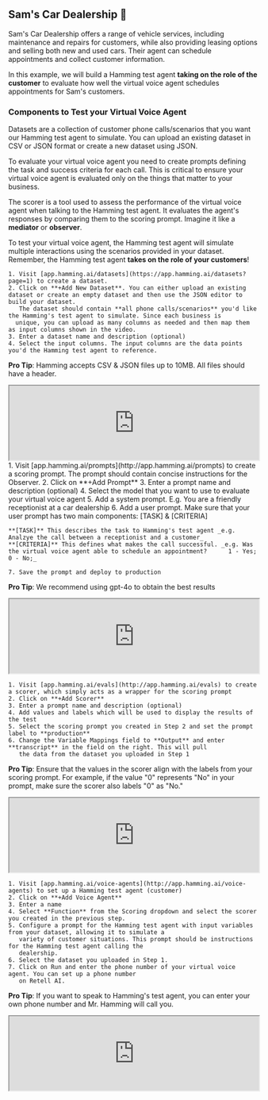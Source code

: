 ## Sam's Car Dealership 🚗

Sam's Car Dealership offers a range of vehicle services, including maintenance and repairs for customers, while also providing leasing options and selling both new and used cars. Their agent can schedule appointments and collect customer information.

In this example, we will build a Hamming test agent **taking on the role of the customer** to evaluate how well the virtual voice agent schedules appointments for Sam's customers. 

### Components to Test your Virtual Voice Agent

<CardGroup>
  
  <Card 
  title="Datasets" 
  icon="square-1">
  Datasets are a collection of customer phone calls/scenarios that you want our Hamming test agent to simulate. You can upload an existing dataset in 
   CSV or JSON format or create a new dataset using JSON.
  </Card>

  <Card 
  title="Scoring Prompts" 
  icon="square-2">
 To evaluate your virtual voice agent you need to create prompts defining the task and success criteria for each call. This is critical to ensure your virtual voice agent is evaluated only on the things that matter to your business.
  </Card>

  <Card 
  title="Scorer" 
  icon="square-3">
  The scorer is a tool used to assess the performance of the virtual voice agent when talking to the Hamming test agent. It evaluates the agent's responses by comparing them to the scoring prompt. Imagine it like a **mediator** or **observer**.
  </Card>

<Card 
  title="Hamming Test Agent" 
  icon="square-4">
  To test your virtual voice agent, the Hamming test agent will simulate multiple interactions using the scenarios provided in your dataset. Remember, the Hamming test agent **takes on the role of your customers**!
  </Card>

</CardGroup>


<Steps>
  <Step title= "Create A Dataset">
    
    1. Visit [app.hamming.ai/datasets](https://app.hamming.ai/datasets?page=1) to create a dataset.
    2. Click on **+Add New Dataset**. You can either upload an existing dataset or create an empty dataset and then use the JSON editor to build your dataset.
       The dataset should contain **all phone calls/scenarios** you'd like the Hamming's test agent to simulate. Since each business is 
      unique, you can upload as many columns as needed and then map them as input columns shown in the video.
    3. Enter a dataset name and description (optional)
    4. Select the input columns. The input columns are the data points you'd the Hamming test agent to reference.

<Tip>

**Pro Tip**: Hamming accepts CSV & JSON files up to 10MB. All files should have a header.

</Tip>

<iframe src="https://drive.google.com/file/d/1NgsQL6KXKV3_Dh0f2JbtdW8_9iMSNCuA/preview" width="100%" height="auto" allowfullscreen></iframe>

  </Step>

 <Step title="Create A Scoring Prompt (aka Observer)" >
    1. Visit [app.hamming.ai/prompts](http://app.hamming.ai/prompts) to create a scoring prompt.
       The prompt should contain concise instructions for the Observer.
    2. Click on **+Add Prompt**
    3. Enter a prompt name and description (optional)
    4. Select the model that you want to use to evaluate your virtual voice agent
    5. Add a system prompt. E.g. You are a friendly receptionist at a car dealership
    6. Add a user prompt. Make sure that your user prompt has two main components: [TASK] & [CRITERIA]  

    **[TASK]** This describes the task to Hamming's test agent _e.g. Analzye the call between a receptionist and a customer_
    **[CRITERIA]** This defines what makes the call successful. _e.g. Was the virtual voice agent able to schedule an appointment?      1 - Yes; 0 - No;_

    7. Save the prompt and deploy to production

<Tip>

**Pro Tip**: We recommend using gpt-4o to obtain the best results

</Tip>
    
<iframe src="https://drive.google.com/file/d/15uCzThN6qKbA52YQ1w6qnSV7Hh_suMOo/preview" width="100%" height="auto" allowfullscreen></iframe>
 

  </Step>

<Step title="Create A Scorer">

    1. Visit [app.hamming.ai/evals](http://app.hamming.ai/evals) to create a scorer, which simply acts as a wrapper for the scoring prompt
    2. Click on **+Add Scorer**
    3. Enter a prompt name and description (optional)
    4. Add values and labels which will be used to display the results of the test
    5. Select the scoring prompt you created in Step 2 and set the prompt label to **production**
    6. Change the Variable Mappings field to **Output** and enter **transcript** in the field on the right. This will pull 
       the data from the dataset you uploaded in Step 1

<Tip>

**Pro Tip**: Ensure that the values in the scorer align with the labels from your scoring prompt. For example, if the value "0" represents "No" in your prompt, make sure the scorer also labels "0" as "No."

</Tip>

<iframe src="https://drive.google.com/file/d/15axxImJMGy14Yg4LaJx7pJnTv-Y50Qpd/preview" width="100%" height="auto" allowfullscreen></iframe>

  </Step>

<Step title="Create A Hamming Test Agent">

    1. Visit [app.hamming.ai/voice-agents](http://app.hamming.ai/voice-agents) to set up a Hamming test agent (customer)
    2. Click on **+Add Voice Agent**
    3. Enter a name 
    4. Select **Function** from the Scoring dropdown and select the scorer you created in the previous step.
    5. Configure a prompt for the Hamming test agent with input variables from your dataset, allowing it to simulate a 
       variety of customer situations. This prompt should be instructions for the Hamming test agent calling the 
       dealership. 
    6. Select the dataset you uploaded in Step 1.
    7. Click on Run and enter the phone number of your virtual voice agent. You can set up a phone number
       on Retell AI. 

<Tip>

**Pro Tip**: If you want to speak to Hamming's test agent, you can enter your own phone number and Mr. Hamming will call you.

</Tip>

<iframe src="https://drive.google.com/file/d/1mz20o2lDraIasmBO0ZVU7Xzfd3ej2yDZ/preview" width="100%" height="auto" allowfullscreen></iframe>


  </Step>




</Steps>






